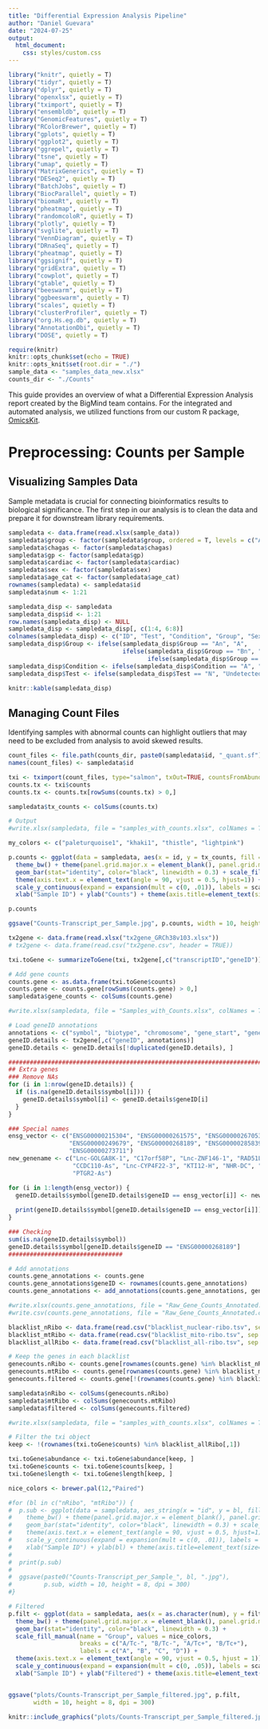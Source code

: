 ```yaml
---
title: "Differential Expression Analysis Pipeline"
author: "Daniel Guevara"
date: "2024-07-25"
output:
  html_document:
    css: styles/custom.css
---
```


```r
library("knitr", quietly = T)
library("tidyr", quietly = T)
library("dplyr", quietly = T)
library("openxlsx", quietly = T)
library("tximport", quietly = T)
library("ensembldb", quietly = T)
library("GenomicFeatures", quietly = T)
library("RColorBrewer", quietly = T)
library("gplots", quietly = T)
library("ggplot2", quietly = T)
library("ggrepel", quietly = T)
library("tsne", quietly = T)
library("umap", quietly = T)
library("MatrixGenerics", quietly = T)
library("DESeq2", quietly = T)
library("BatchJobs", quietly = T)
library("BiocParallel", quietly = T)
library("biomaRt", quietly = T)
library("pheatmap", quietly = T)
library("randomcoloR", quietly = T)
library("plotly", quietly = T)
library("svglite", quietly = T)
library("VennDiagram", quietly = T)
library("DRnaSeq", quietly = T)
library("pheatmap", quietly = T)
library("ggsignif", quietly = T)
library("gridExtra", quietly = T)
library("cowplot", quietly = T)
library("gtable", quietly = T)
library("beeswarm", quietly = T)
library("ggbeeswarm", quietly = T)
library("scales", quietly = T)
library("clusterProfiler", quietly = T)
library("org.Hs.eg.db", quietly = T)
library("AnnotationDbi", quietly = T)
library("DOSE", quietly = T)
```

```r
require(knitr)
knitr::opts_chunk$set(echo = TRUE)
knitr::opts_knit$set(root.dir = "./")
sample_data <- "samples_data_new.xlsx"
counts_dir <- "./Counts"
```

This guide provides an overview of what a Differential Expression Analysis report created by the BigMind team contains. For the integrated and automated analysis, we utilized functions from our custom R package, [OmicsKit](https://github.com/BigMindLab/OmicsKit).

# **Preprocessing: Counts per Sample**
## Visualizing Samples Data
Sample metadata is crucial for connecting bioinformatics results to biological significance. The first step in our analysis is to clean the data and prepare it for downstream library requirements.
```r
sampledata <- data.frame(read.xlsx(sample_data))
sampledata$group <- factor(sampledata$group, ordered = T, levels = c("A/Tc-", "A/Tc+", "B/Tc-", "B/Tc+"))
sampledata$chagas <- factor(sampledata$chagas)
sampledata$gp <- factor(sampledata$gp)
sampledata$cardiac <- factor(sampledata$cardiac)
sampledata$sex <- factor(sampledata$sex)
sampledata$age_cat <- factor(sampledata$age_cat)
rownames(sampledata) <- sampledata$id
sampledata$num <- 1:21

sampledata_disp <- sampledata
sampledata_disp$id <- 1:21
row.names(sampledata_disp) <- NULL
sampledata_disp <- sampledata_disp[, c(1:4, 6:8)]
colnames(sampledata_disp) <- c("ID", "Test", "Condition", "Group", "Sex", "Age", "RIN")
sampledata_disp$Group <- ifelse(sampledata_disp$Group == "An", "A",
                                ifelse(sampledata_disp$Group == "Bn", "B",
                                       ifelse(sampledata_disp$Group == "Ap", "C", "D")))
sampledata_disp$Condition <- ifelse(sampledata_disp$Condition == "A", "Normal", "Disease")
sampledata_disp$Test <- ifelse(sampledata_disp$Test == "N", "Undetected", "Detected")
```

```r
knitr::kable(sampledata_disp)
```

## Managing Count Files
Identifying samples with abnormal counts can highlight outliers that may need to be excluded from analysis to avoid skewed results.
```r
count_files <- file.path(counts_dir, paste0(sampledata$id, "_quant.sf"))
names(count_files) <- sampledata$id

txi <- tximport(count_files, type="salmon", txOut=TRUE, countsFromAbundance="no")
counts.tx <- txi$counts
counts.tx <- counts.tx[rowSums(counts.tx) > 0,]

sampledata$tx_counts <- colSums(counts.tx)

# Output
#write.xlsx(sampledata, file = "samples_with_counts.xlsx", colNames = T, rowNames = F, append = F)
```

```r
my_colors <- c("paleturquoise1", "khaki1", "thistle", "lightpink")

p.counts <- ggplot(data = sampledata, aes(x = id, y = tx_counts, fill = group)) +
  theme_bw() + theme(panel.grid.major.x = element_blank(), panel.grid.minor.y = element_blank()) +
  geom_bar(stat="identity", color="black", linewidth = 0.3) + scale_fill_manual(values = my_colors) +
  theme(axis.text.x = element_text(angle = 90, vjust = 0.5, hjust=1)) +
  scale_y_continuous(expand = expansion(mult = c(0, .01)), labels = scales::comma, breaks = seq(0,7e+7,by=0.5e+7)) +
  xlab("Sample ID") + ylab("Counts") + theme(axis.title=element_text(size=16))

p.counts

ggsave("Counts-Transcript_per_Sample.jpg", p.counts, width = 10, height = 8, dpi = 300)
```

```r
tx2gene <- data.frame(read.xlsx("tx2gene_GRCh38v103.xlsx"))
# tx2gene <- data.frame(read.csv("tx2gene.csv", header = TRUE))

txi.toGene <- summarizeToGene(txi, tx2gene[,c("transcriptID","geneID")])

# Add gene counts
counts.gene <- as.data.frame(txi.toGene$counts)
counts.gene <- counts.gene[rowSums(counts.gene) > 0,]
sampledata$gene_counts <- colSums(counts.gene)

#write.xlsx(sampledata, file = "Samples_with_Counts.xlsx", colNames = T, rowNames = F, append = F, overwrite = T)

# Load geneID annotations
annotations <- c("symbol", "biotype", "chromosome", "gene_start", "gene_end", "gene_length", "description")
geneID.details <- tx2gene[,c("geneID", annotations)]
geneID.details <- geneID.details[!duplicated(geneID.details), ]
```

```r
################################################################################################################
## Extra genes
### Remove NAs
for (i in 1:nrow(geneID.details)) {
  if (is.na(geneID.details$symbol[i])) {
    geneID.details$symbol[i] <- geneID.details$geneID[i]
  }
}

### Special names
ensg_vector <- c("ENSG00000215304", "ENSG00000261575", "ENSG00000267053", "ENSG00000267618", "ENSG00000285794",
                 "ENSG00000249679", "ENSG00000268189", "ENSG00000285839", "ENSG00000261915", "ENSG00000229337",
                 "ENSG00000273711")
new_genename <- c("Lnc-GOLGA8K-1", "C17orf58P", "Lnc-ZNF146-1", "RAD51L3-RFFL", "SCAND1P",
                  "CCDC110-As", "Lnc-CYP4F22-3", "KTI12-H", "NHR-DC", "Lnc-NFE2L2-1",
                  "PTGR2-As")

for (i in 1:length(ensg_vector)) {
  geneID.details$symbol[geneID.details$geneID == ensg_vector[i]] <- new_genename[i]
  
  print(geneID.details$symbol[geneID.details$geneID == ensg_vector[i]])
}

### Checking
sum(is.na(geneID.details$symbol))
geneID.details$symbol[geneID.details$geneID == "ENSG00000268189"]
################################
```

```r
# Add annotations
counts.gene_annotations <- counts.gene
counts.gene_annotations$geneID <- rownames(counts.gene_annotations)
counts.gene_annotations <- add_annotations(counts.gene_annotations, geneID.details, variables = annotations)

#write.xlsx(counts.gene_annotations, file = "Raw_Gene_Counts_Annotated.xlsx", colNames = T, rowNames = F, append = F, overwrite = T)
#write.csv(counts.gene_annotations, file = "Raw_Gene_Counts_Annotated.csv", col.names = T, row.names = F)
```

```r
blacklist_nRibo <- data.frame(read.csv("blacklist_nuclear-ribo.tsv", sep = "\t", header = TRUE))
blacklist_mtRibo <- data.frame(read.csv("blacklist_mito-ribo.tsv", sep = "\t", header = TRUE))
blacklist_allRibo <- data.frame(read.csv("blacklist_all-ribo.tsv", sep = "\t", header = TRUE))

# Keep the genes in each blacklist
genecounts.nRibo <- counts.gene[rownames(counts.gene) %in% blacklist_nRibo[,1], ]
genecounts.mtRibo <- counts.gene[rownames(counts.gene) %in% blacklist_mtRibo[,1], ]
genecounts.filtered <- counts.gene[!(rownames(counts.gene) %in% blacklist_allRibo[,1]), ]

sampledata$nRibo <- colSums(genecounts.nRibo)
sampledata$mtRibo <- colSums(genecounts.mtRibo)
sampledata$filtered <- colSums(genecounts.filtered)

#write.xlsx(sampledata, file = "samples_with_counts.xlsx", colNames = T, rowNames = F, append = F)

# Filter the txi object
keep <- !(rownames(txi.toGene$counts) %in% blacklist_allRibo[,1])

txi.toGene$abundance <- txi.toGene$abundance[keep, ]
txi.toGene$counts <- txi.toGene$counts[keep, ]
txi.toGene$length <- txi.toGene$length[keep, ]
```

```r
nice_colors <- brewer.pal(12,"Paired")

#for (bl in c("nRibo", "mtRibo")) {
#  p.sub <- ggplot(data = sampledata, aes_string(x = "id", y = bl, fill = "group")) +
#    theme_bw() + theme(panel.grid.major.x = element_blank(), panel.grid.minor.y = element_blank()) +
#    geom_bar(stat="identity", color="black", linewidth = 0.3) + scale_fill_manual(values = nice_colors) +
#    theme(axis.text.x = element_text(angle = 90, vjust = 0.5, hjust=1)) +
#    scale_y_continuous(expand = expansion(mult = c(0, .01)), labels = scales::comma) +
#    xlab("Sample ID") + ylab(bl) + theme(axis.title=element_text(size=16))
#  
#  print(p.sub)
#  
#  ggsave(paste0("Counts-Transcript_per_Sample_", bl, ".jpg"),
#         p.sub, width = 10, height = 8, dpi = 300)
#}

# Filtered
p.filt <- ggplot(data = sampledata, aes(x = as.character(num), y = filtered, fill = group)) +
  theme_bw() + theme(panel.grid.major.x = element_blank(), panel.grid.minor.y = element_blank()) +
  geom_bar(stat="identity", color="black", linewidth = 0.3) +
  scale_fill_manual(name = "Group", values = nice_colors,
                    breaks = c("A/Tc-", "B/Tc-", "A/Tc+", "B/Tc+"),
                    labels = c("A", "B", "C", "D")) +
  theme(axis.text.x = element_text(angle = 90, vjust = 0.5, hjust = 1)) +
  scale_y_continuous(expand = expansion(mult = c(0, .05)), labels = scales::comma, breaks = seq(0,7e+7,by=0.5e+7)) +
  xlab("Sample ID") + ylab("Filtered") + theme(axis.title=element_text(size=16))


ggsave("plots/Counts-Transcript_per_Sample_filtered.jpg", p.filt,
       width = 10, height = 8, dpi = 300)
```

```r
knitr::include_graphics("plots/Counts-Transcript_per_Sample_filtered.jpg")
```






























































































































































































































































































































